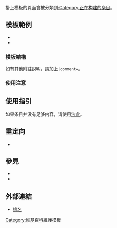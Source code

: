 <noinclude>{{template doc page viewed directly}}</noinclude><includeonly>
{{Bot use warning|bot=[[User:A2093064-bot]]}}</includeonly>
<!-- 在本行下編輯模板說明 -->

掛上模板的頁面會被分類到[[:Category:正在构建的条目]]。

== 模板範例 ==
* {{tlx|under construction|2=comment=}}
* {{tlx|近期編輯|2=comment=}}

=== 模板結構 ===
如有其他附註說明，請加上<code>|comment=</code>。

=== 使用注意 ===
{{請注意|編輯完成請'''移除'''本模板。}}

== 使用指引 ==
{{Main|Template:Inuse/doc}}
如果条目并没有足够内容，请使用[[WP:沙盒|沙盒]]。

== 重定向 ==
* {{tlx|近期編輯}}

== 參見 ==
* {{tlx|inuse}}
* {{tlx|暫緩刪除}}

== 外部連結 ==
* [http://tools.wmflabs.org/tb-dev/PUCS/ 排名]

<includeonly>
<!-- 本行下加入模板的分類 -->
[[Category:維基百科維護模板]]
</includeonly>